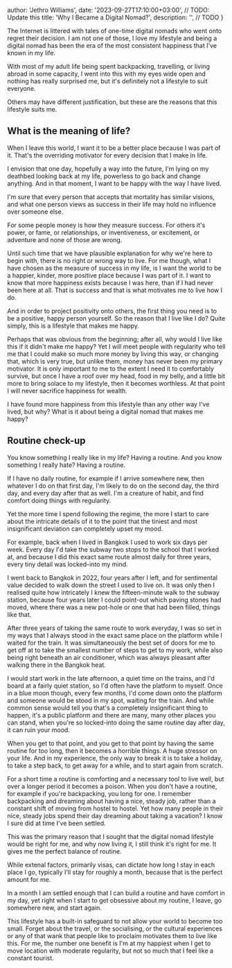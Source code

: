
  author: 'Jethro Williams',
  date: '2023-09-27T17:10:00+03:00', // TODO: Update this
  title: 'Why I Became a Digital Nomad?',
  description: '', // TODO
}


The Internet is littered with tales of one-time digital nomads who went onto regret their decision. I am not one of those, I love my lifestyle and being a digital nomad has been the era of the most consistent happiness that I've known in my life.

With most of my adult life being spent backpacking, travelling, or living abroad in some capacity, I went into this with my eyes wide open and nothing has really surprised me, but it's definitely not a lifestyle to suit everyone.

Others may have different justification, but these are the reasons that this lifestyle suits me.

## What is the meaning of life?

When I leave this world, I want it to be a better place because I was part of it. That's the overriding motivator for every decision that I make in life.

I envision that one day, hopefully a way into the future, I'm lying on my deathbed looking back at my life, powerless to go back and change anything. And in that moment, I want to be happy with the way I have lived.

I'm sure that every person that accepts that mortality has similar visions, and what one person views as success in their life may hold no influence over someone else.

For some people money is how they measure success. For others it's power, or fame, or relationships, or inventiveness, or excitement, or adventure and none of those are wrong.

Until such time that we have plausible explanation for why we're here to begin with, there is no right or wrong way to live. For me though, what I have chosen as the measure of success in my life, is I want the world to be a happier, kinder, more positive place because I was part of it. I want to know that more happiness exists because I was here, than if I had never been here at all. That is success and that is what motivates me to live how I do.

And in order to project positivity onto others, the first thing you need is to be a positive, happy person yourself. So the reason that I live like I do? Quite simply, this is a lifestyle that makes me happy.

Perhaps that was obvious from the beginning; after all, why would I live like this if it didn't make me happy? Yet I will meet people with regularity who tell me that I could make so much more money by living this way, or changing that, which is very true, but unlike them, money has never been my primary motivator. It is only important to me to the extent I need it to comfortably survive, but once I have a roof over my head, food in my belly, and a little bit more to bring solace to my lifestyle, then it becomes worthless. At that point I will never sacrifice happiness for wealth.

I have found more happiness from this lifestyle than any other way I've lived, but why? What is it about being a digital nomad that makes me happy?

## Routine check-up

You know something I really like in my life? Having a routine. And you know something I really hate? Having a routine.

If I have no daily routine, for example if I arrive somewhere new, then whatever I do on that first day, I'm likely to do on the second day, the third day, and every day after that as well. I'm a creature of habit, and find comfort doing things with regularity.

Yet the more time I spend following the regime, the more I start to care about the intricate details of it to the point that the tiniest and most insignificant deviation can completely upset my mood.

For example, back when I lived in Bangkok I used to work six days per week. Every day I'd take the subway two stops to the school that I worked at, and because I did this exact same route almost daily for three years, every tiny detail was locked-into my mind.

I went back to Bangkok in 2022, four years after I left, and for sentimental value decided to walk down the street I used to live on. It was only then I realised quite how intricately I knew the fifteen-minute walk to the subway station, because four years later I could point-out which paving stones had moved, where there was a new pot-hole or one that had been filled, things like that.

After three years of taking the same route to work everyday, I was so set in my ways that I always stood in the exact same place on the platform while I waited for the train. It was simultaneously the best set of doors for me to get off at to take the smallest number of steps to get to my work, while also being right beneath an air conditioner, which was always pleasant after walking there in the Bangkok heat.

I would start work in the late afternoon, a quiet time on the trains, and I'd board at a fairly quiet station, so I'd often have the platform to myself. Once in a blue moon though, every few months, I'd come down onto the platform and someone would be stood in my spot, waiting for the train. And while common sense would tell you that's a completely insignificant thing to happen, it's a public platform and there are many, many other places you can stand, when you're so locked-into doing the same routine day after day, it can ruin your mood.

When you get to that point, and you get to that point by having the same routine for too long, then it becomes a horrible things. A huge stressor on your life. And in my experience, the only way to break it is to take a holiday, to take a step back, to get away for a while, and to start again from scratch.

For a short time a routine is comforting and a necessary tool to live well, but over a longer period it becomes a poison. When you don't have a routine, for example if you're backpacking, you long for one. I remember backpacking and dreaming about having a nice, steady job, rather than a constant shift of moving from hostel to hostel. Yet how many people in their nice, steady jobs spend their day dreaming about taking a vacation? I know I sure did at time I've been settled.

This was the primary reason that I sought that the digital nomad lifestyle would be right for me, and why now living it, I still think it's right for me. It gives me the perfect balance of routine.

While extenal factors, primarily visas, can dictate how long I stay in each place I go, typically I'll stay for roughly a month, because that is the perfect amount for me.

In a month I am settled enough that I can build a routine and have comfort in my day, yet right when I start to get obsessive about my routine, I leave, go somewhere new, and start again.

This lifestyle has a built-in safeguard to not allow your world to become too small. Forget about the travel, or the socialising, or the cultural experiences or any of that wank that people like to proclaim motivates them to live like this. For me, the number one benefit is I'm at my happiest when I get to move location with moderate regularity, but not so much that I feel like a constant tourist.
